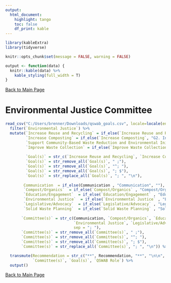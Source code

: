 ```yaml
---
output: 
  html_document:
    highlight: tango
    toc: false
    df_print: kable
---
```


```r
library(kableExtra)
library(tidyverse)

knitr::opts_chunk$set(message = FALSE, warning = FALSE)

output <- function(data) {
  knitr::kable(data) %>% 
    kable_styling(full_width = T)
}
```

[Back to Main Page](index.html)

# Environmental Justice Committee 

```r
read_csv("C:/Users/brenner/Downloads/qswab_goals.csv", locale=locale(encoding = "windows-1252")) %>% 
  filter(`Environmental Justice`) %>% 
  mutate(`Increase Reuse and Recycling` = if_else(`Increase Reuse and Recycling`, "G1. Increase Reuse and Recycling", ""),
         `Increase Composting` = if_else(`Increase Composting`, "G2. Increase Composting", ""),
         `Support Community-Based Waste Reduction and Environmental Initiatives` = if_else(`Support Community-Based Waste Reduction and Environmental Initiatives`,"G3. Support Community-Based Waste Reduction and Environmental Initiatives", ""),
         `Improve Waste Collection` = if_else(`Improve Waste Collection`, "G4. Improve Waste Collection", ""),
         
         `Goal(s)` = str_c(`Increase Reuse and Recycling`, `Increase Composting`, `Support Community-Based Waste Reduction and Environmental Initiatives`, `Improve Waste Collection`, sep = "; "),
         `Goal(s)` = str_remove_all(`Goal(s)`, " ;"), 
         `Goal(s)` = str_remove_all(`Goal(s)`, "^; "),
         `Goal(s)` = str_remove_all(`Goal(s)`, "; $"),
         `Goal(s)` = str_replace_all(`Goal(s)`, "; ", "\n"),
         
        Communication  = if_else(Communication , "Communication", ""),
        `Compost/Organics`  = if_else(`Compost/Organics` , "Compost/Organics", ""),
        `Education/Engagement`  = if_else(`Education/Engagement` , "Education/Engagement", ""),
        `Environmental Justice`  = if_else(`Environmental Justice` , "Environmental Justice", ""),
        `Legislative/Advocacy`  = if_else(`Legislative/Advocacy` , "Legislative/Advocacy", ""),
        `Solid Waste Planning`  = if_else(`Solid Waste Planning` , "Solid Waste Planning", ""),
        
       `Committee(s)` = str_c(Communication, `Compost/Organics`, `Education/Engagement`, 
                              `Environmental Justice`, `Legislative/Advocacy`,`Solid Waste Planning`,
                              sep = "; "), 
       `Committee(s)` = str_remove_all(`Committee(s)`, " ;"),
       `Committee(s)` = str_remove_all(`Committee(s)`, "^; "),
       `Committee(s)` = str_remove_all(`Committee(s)`, "; $"),
       `Committee(s)` = str_replace_all(`Committee(s)`, "; ", "\n")) %>% 

  transmute(Recommendation = str_c("**", Recommendation, "**", "\n\n", "*Short-Term Step*: ", `Short-Term Step`, "\n\n*Long-Term Step*: ", `Long-Term Step`),
            `Committee(s)`, `Goal(s)`, `QSWAB Role`) %>%
  output()
```

[Back to Main Page](index.html)
